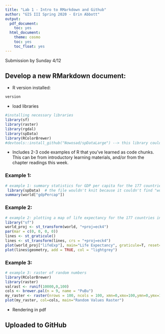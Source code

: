 ```yaml
---
title: "Lab 1 - Intro to RMarkdown and Github"
author: "GIS III Spring 2020 - Erin Abbott"
output:
  pdf_document:
    toc: yes
  html_document:
    theme: cosmo
    toc: yes
    toc_float: yes
---
```

Submission by Sunday 4/12



## Develop a new RMarkdown document:

* R version installed: 
```r
version
```

* load libraries
```r
#installing necessary libraries
library(sf)
library(raster)
library(rgdal)
library(spData)
library(RColorBrewer)
#devtools::install_github("Nowosad/spDataLarge") --> this library could not be installed. 

```


* Includes 2-3 code examples of R that you’ve learned as code chunks. This can be from introductory learning materials, and/or from the chapter readings this week.

### Example 1: 
```r
# example 1: summary statistics for GDP per capita for the 177 countries in the data set
 library(spData)  # the file wouldn't knit because it couldn't find "world", but by loading the necessary library right before the error fixed this problem. It then occurred a few more times with the raster and st_transform functions so call the needed libraries below a few times. 
summary(world["gdpPercap"])


```

### Example 2: 
```r

# example 2: plotting a map of life expectancy for the 177 countries in the data set
library("sf")
world_proj <- st_transform(world, "+proj=eck4")
par(mar = c(0, 0, 0, 0))
lines <- st_graticule()
lines <- st_transform(lines, crs = "+proj=eck4")
plot(world_proj["lifeExp"], main="Life Expectancy", graticule=T, reset=FALSE)
plot(lines$geometry, add = TRUE, col = "lightgrey")

```


### Example 3: 
```r
# example 3: raster of random numbers
library(RColorBrewer)
library(raster)
valrast <- runif(10000,0,100)
cols <- brewer.pal(n = 9, name = "PuBu")
my_raster <- raster(nrows = 100, ncols = 100, xmn=0,xmx=100,ymn=0,ymx=100, res=1, vals =valrast)
plot(my_raster, col=cols, main="Random Values Raster")
```

* Rendering in pdf

## Uploaded to GitHub